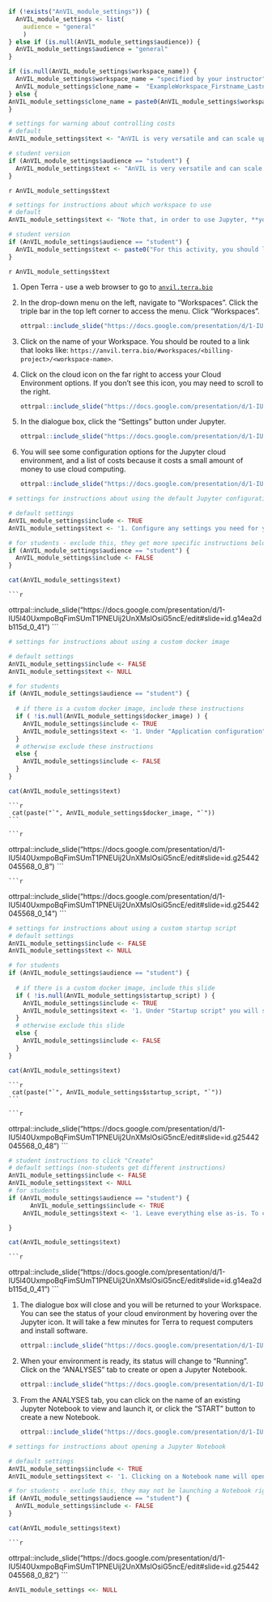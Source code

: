 ```r
if (!exists("AnVIL_module_settings")) {
  AnVIL_module_settings <- list(
    audience = "general"
    )
} else if (is.null(AnVIL_module_settings$audience)) {
  AnVIL_module_settings$audience = "general"
}

if (is.null(AnVIL_module_settings$workspace_name)) {
  AnVIL_module_settings$workspace_name = "specified by your instructor"
  AnVIL_module_settings$clone_name =  "ExampleWorkspace_Firstname_Lastname"
} else {
AnVIL_module_settings$clone_name = paste0(AnVIL_module_settings$workspace_name, "_Firstname_Lastname")
}
```
<!-- Callout box: warning about cloud costs-->

```r
# settings for warning about controlling costs
# default
AnVIL_module_settings$text <- "AnVIL is very versatile and can scale up to use very powerful cloud computers. It's very important that you select a cloud computing environment appropriate to your needs to avoid runaway costs.  If you are uncertain, start with the default settings; it is fairly easy to increase your compute resources later, if needed, but harder to scale down."

# student version
if (AnVIL_module_settings$audience == "student") {
  AnVIL_module_settings$text <- "AnVIL is very versatile and can scale up to use very powerful cloud computers. It's very important that you select the cloud computing environment described here to avoid runaway costs."
}
```

:::{.warning}
`r AnVIL_module_settings$text`
:::

<!-- Reminder about Workspaces -->

```r
# settings for instructions about which workspace to use
# default
AnVIL_module_settings$text <- "Note that, in order to use Jupyter, **you must have access to a Terra Workspace with permission to compute** (i.e. you must be a **Writer** or **Owner** of the Workspace). If you created or cloned the Workspace yourself, you are good to go! If you are using someone else's Workspace, the Workspace Owner(s) can grant you appropriate permissions, if they haven't already."

# student version
if (AnVIL_module_settings$audience == "student") {
  AnVIL_module_settings$text <- paste0("For this activity, you should launch Jupyter from your copy of the Workspace ", AnVIL_module_settings$workspace_name, ". If you don't yet have your own copy, make one now by cloning the Workspace ", AnVIL_module_settings$workspace_name, ".")
}
```

`r AnVIL_module_settings$text`

<!-- Start of Step-by-Step Instructions -->

1. Open Terra - use a web browser to go to [`anvil.terra.bio`](https://anvil.terra.bio/)

1. In the drop-down menu on the left, navigate to "Workspaces". Click the triple bar in the top left corner to access the menu. Click "Workspaces".

    ```r
ottrpal::include_slide("https://docs.google.com/presentation/d/1-IU5l40UxmpoBqFimSUmT1PNEUij2UnXMslOsiG5ncE/edit#slide=id.g117989bd49c_0_150")
    ```

1. Click on the name of your Workspace. You should be routed to a link that looks like: `https://anvil.terra.bio/#workspaces/<billing-project>/<workspace-name>`.

1. Click on the cloud icon on the far right to access your Cloud Environment options.  If you don’t see this icon, you may need to scroll to the right.

    ```r
ottrpal::include_slide("https://docs.google.com/presentation/d/1-IU5l40UxmpoBqFimSUmT1PNEUij2UnXMslOsiG5ncE/edit#slide=id.g14ea2db115d_0_22")
    ```

1. In the dialogue box, click the "Settings" button under Jupyter.

    ```r
ottrpal::include_slide("https://docs.google.com/presentation/d/1-IU5l40UxmpoBqFimSUmT1PNEUij2UnXMslOsiG5ncE/edit#slide=id.g14ea2db115d_0_18")
    ```

1. You will see some configuration options for the Jupyter cloud environment, and a list of costs because it costs a small amount of money to use cloud computing.

    ```r
ottrpal::include_slide("https://docs.google.com/presentation/d/1-IU5l40UxmpoBqFimSUmT1PNEUij2UnXMslOsiG5ncE/edit#slide=id.g25442045568_0_0")
    ```

```r
# settings for instructions about using the default Jupyter configuration

# default settings
AnVIL_module_settings$include <- TRUE
AnVIL_module_settings$text <- '1. Configure any settings you need for your cloud environment.  If you are uncertain about what you need, the default configuration is a reasonable, cost-conservative choice.  It is fairly easy to increase your compute resources later, if needed, but harder to scale down. Scroll down and click the "CREATE" button when you are satisfied with your setup.'

# for students - exclude this, they get more specific instructions below
if (AnVIL_module_settings$audience == "student") {
  AnVIL_module_settings$include <- FALSE
}
```

```r
cat(AnVIL_module_settings$text)
```

    ```r
ottrpal::include_slide("https://docs.google.com/presentation/d/1-IU5l40UxmpoBqFimSUmT1PNEUij2UnXMslOsiG5ncE/edit#slide=id.g14ea2db115d_0_41")
    ```

```r
# settings for instructions about using a custom docker image

# default settings
AnVIL_module_settings$include <- FALSE
AnVIL_module_settings$text <- NULL

# for students
if (AnVIL_module_settings$audience == "student") {
  
  # if there is a custom docker image, include these instructions
  if ( !is.null(AnVIL_module_settings$docker_image) ) {
    AnVIL_module_settings$include <- TRUE
    AnVIL_module_settings$text <- '1. Under "Application configuration" you will see a dropdown menu.  Choose "Custom Environment".  Then copy the following link into "Container image" textbox:'
  }
  # otherwise exclude these instructions
  else {
    AnVIL_module_settings$include <- FALSE
  }
}
```

```r
cat(AnVIL_module_settings$text)
```

    ```r
     cat(paste("`", AnVIL_module_settings$docker_image, "`"))
    ```

    ```r
ottrpal::include_slide("https://docs.google.com/presentation/d/1-IU5l40UxmpoBqFimSUmT1PNEUij2UnXMslOsiG5ncE/edit#slide=id.g25442045568_0_8")
    ```

    ```r
ottrpal::include_slide("https://docs.google.com/presentation/d/1-IU5l40UxmpoBqFimSUmT1PNEUij2UnXMslOsiG5ncE/edit#slide=id.g25442045568_0_14")
    ```

```r
# settings for instructions about using a custom startup script
# default settings
AnVIL_module_settings$include <- FALSE
AnVIL_module_settings$text <- NULL

# for students
if (AnVIL_module_settings$audience == "student") {
  
  # if there is a custom docker image, include this slide
  if ( !is.null(AnVIL_module_settings$startup_script) ) {
    AnVIL_module_settings$include <- TRUE
    AnVIL_module_settings$text <- '1. Under "Startup script" you will see textbox.  Copy the following link into the box:'
  }
  # otherwise exclude this slide
  else {
    AnVIL_module_settings$include <- FALSE
  }
}
```

```r
cat(AnVIL_module_settings$text)
```

    ```r
     cat(paste("`", AnVIL_module_settings$startup_script, "`"))
    ```

    ```r
ottrpal::include_slide("https://docs.google.com/presentation/d/1-IU5l40UxmpoBqFimSUmT1PNEUij2UnXMslOsiG5ncE/edit#slide=id.g25442045568_0_48")
    ```

```r
# student instructions to click "Create"
# default settings (non-students get different instructions)
AnVIL_module_settings$include <- FALSE
AnVIL_module_settings$text <- NULL
# for students
if (AnVIL_module_settings$audience == "student") {
      AnVIL_module_settings$include <- TRUE
    AnVIL_module_settings$text <- '1. Leave everything else as-is. To create your Jupyter Cloud Environment, scroll down and click the "CREATE" button.'

}
```

```r
cat(AnVIL_module_settings$text)
```

    ```r
ottrpal::include_slide("https://docs.google.com/presentation/d/1-IU5l40UxmpoBqFimSUmT1PNEUij2UnXMslOsiG5ncE/edit#slide=id.g14ea2db115d_0_41")
    ```

1. The dialogue box will close and you will be returned to your Workspace.  You can see the status of your cloud environment by hovering over the Jupyter icon.  It will take a few minutes for Terra to request computers and install software.

    ```r
ottrpal::include_slide("https://docs.google.com/presentation/d/1-IU5l40UxmpoBqFimSUmT1PNEUij2UnXMslOsiG5ncE/edit#slide=id.g25442045568_0_60")
    ```

1. When your environment is ready, its status will change to "Running".  Click on the "ANALYSES" tab to create or open a Jupyter Notebook.

    ```r
ottrpal::include_slide("https://docs.google.com/presentation/d/1-IU5l40UxmpoBqFimSUmT1PNEUij2UnXMslOsiG5ncE/edit#slide=id.g25442045568_0_66")
    ```

1. From the ANALYSES tab, you can click on the name of an existing Jupyter Notebook to view and launch it, or click the "START" button to create a new Notebook.

    ```r
ottrpal::include_slide("https://docs.google.com/presentation/d/1-IU5l40UxmpoBqFimSUmT1PNEUij2UnXMslOsiG5ncE/edit#slide=id.g25442045568_0_73")
    ```

```r
# settings for instructions about opening a Jupyter Notebook

# default settings
AnVIL_module_settings$include <- TRUE
AnVIL_module_settings$text <- '1. Clicking on a Notebook name will open a static preview of the Notebook.  To edit and run the Notebook, click the "OPEN" button.'

# for students - exclude this, they may not be launching a Notebook right away.  Individual books / courses can give more specific instructions about which Notebook to open and when to open it.
if (AnVIL_module_settings$audience == "student") {
  AnVIL_module_settings$include <- FALSE
}
```

```r
cat(AnVIL_module_settings$text)
```

    ```r
ottrpal::include_slide("https://docs.google.com/presentation/d/1-IU5l40UxmpoBqFimSUmT1PNEUij2UnXMslOsiG5ncE/edit#slide=id.g25442045568_0_82")
    ```

```r
AnVIL_module_settings <<- NULL
```
